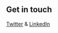 ## Get in touch

[Twitter](https://www.twitter.com/roryjames___) & [LinkedIn](hhttps://www.linkedin.com/in/rorylanam/)
